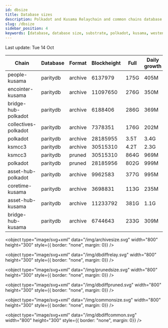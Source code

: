 ```yaml
---
id: dbsize
title: Database sizes
description: Polkadot and Kusama Relaychain and common chains database sizes
slug: /dbsize
sidebar_position: 4
keywords: [database, database size, substrate, polkadot, kusama, westend]
---
```



Last update: Tue 14 Oct

| Chain    | Database   | Format | Blockheight | Full         | Daily growth |
| ------------------------| ----------- | -------- | ------- | ---------- | ----- | 
| people-kusama | paritydb | archive | 6137979 | 175G | 405M |
| encointer-kusama | paritydb | archive | 11097650 | 276G | 350M |
| bridge-hub-polkadot | paritydb | archive | 6188406 | 286G | 369M |
| collectives-polkadot | paritydb | archive | 7378351 | 176G | 202M |
| polkadot | paritydb | archive | 28185955 | 3.5T | 3.4G |
| ksmcc3 | paritydb | archive | 30515310 | 4.2T | 2.3G |
| ksmcc3 | paritydb | pruned | 30515310 | 864G | 969M |
| polkadot | paritydb | pruned | 28185956 | 802G | 999M |
| asset-hub-polkadot | paritydb | archive | 9962583 | 377G | 995M |
| coretime-kusama | paritydb | archive | 3698831 | 113G | 235M |
| asset-hub-kusama | paritydb | archive | 11233792 | 381G | 1.1G |
| bridge-hub-kusama | paritydb | archive | 6744643 | 233G | 309M |
<object type="image/svg+xml" data="/img/archivesize.svg" width="800" height="300" style={{ border: "none", margin: 0}} />

<object type="image/svg+xml" data="/img/dbdiffrelay.svg" width="800" height="300" style={{ border: "none", margin: 0}} />

<object type="image/svg+xml" data="/img/prunedsize.svg" width="800" height="300" style={{ border: "none", margin: 0}} />

<object type="image/svg+xml" data="/img/dbdiffpruned.svg" width="800" height="300" style={{ border: "none", margin: 0}} />

<object type="image/svg+xml" data="/img/commonsize.svg" width="800" height="300" style={{ border: "none", margin: 0}} />

<object type="image/svg+xml" data="/img/dbdiffcommon.svg" width="800" height="300" style={{ border: "none", margin: 0}} />
